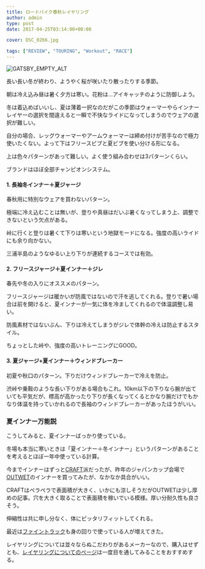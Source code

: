 ---
title: ロードバイク春秋レイヤリング
author: admin
type: post
date: 2017-04-25T03:14:00+00:00

cover: DSC_0266.jpg

tags: ["REVIEW", "TOURING", "Workout", "RACE"]
---

![GATSBY_EMPTY_ALT](./DSC_0266.jpg)

長い長い冬が終わり、ようやく桜が咲いたり散ったりする季節。

朝は冷え込み昼は暑く夕方は寒い。花粉は…アイキャッチのように防御しよう。

冬は着込めばいいし、夏は薄着一択なのだがこの季節はウォーマーやらインナーレイヤーの選択を間違えると一瞬で不快なライドになってしまうのでウェアの選択が難しい。

自分の場合、レッグウォーマーやアームウォーマーは締め付けが苦手なので極力使いたくない。よって下はフリースビブと夏ビブを使い分ける形になる。

上は色々パターンがあって難しい。よく使う組み合わせは3パターンくらい。

ブランドはほぼ全部チャンピオンシステム。

#### 1. 長袖冬インナー＋夏ジャージ

春秋用に特別なウェアを買わないパターン。

極端に冷え込むことは無いが、登りや真昼はだいぶ暑くなってしまう上、調整できないという欠点がある。

峠に行くと登りは暑くて下りは寒いという地獄モードになる。強度の高いライドにも余り向かない。

三浦半島のようなゆるい上り下りが連続するコースでは有効。

#### 2. フリースジャージ＋夏インナー＋ジレ

春先や冬の入りにオススメのパターン。

フリースジャージは暖かいが防風ではないので汗を逃してくれる。登りで暑い場合は前を開けると、夏インナーが一気に体を冷ましてくれるので体温調整し易い。

防風素材ではないぶん、下りは冷えてしまうがジレで体幹の冷えは防止するスタイル。

ちょっとした峠や、強度の高いトレーニングにGOOD。

<LinkBox isAmazonLink url="https://www.amazon.co.jp/dp/B001XYBXU8/" />

#### 3. 夏ジャージ+夏インナー＋ウィンドブレーカー

初夏や秋口のパターン。下りだけウィンドブレーカーで冷えを防止。

渋峠や乗鞍のような長い下りがある場合もこれ。10km以下の下りなら腕が出ていても平気だが、標高が高かったり下りが長くなってくるとかなり腕だけでもかなり体温を持っていかれるので長袖のウィンドブレーカーがあったほうがいい。

<LinkBox isAmazonLink url="https://www.amazon.co.jp/dp/B00K71I28Y/" />

### 夏インナー万能説

こうしてみると、夏インナーばっかり使っている。

冬場も本当に寒いときは「夏インナー＋冬インナー」というパターンがあることを考えるとほぼ一年中使っている計算。

今までインナーはずっと<a href="http://amzn.to/2pdIIBV" target="_blank">CRAFT</a>派だったが、昨年のジャパンカップ会場で<a href="http://amzn.to/2pdHOVM" target="_blank">OUTWET</a>のインナーを買ってみたが、なかなか具合がいい。

CRAFTはペラペラで表面積が大きく、いかにも涼しそうだがOUTWETは少し厚めの記事。穴を大きく取ることで表面積を稼いでいる模様。厚い分耐久性も良さそう。

伸縮性は共に申し分なく、体にピッタリフィットしてくれる。

最近は<a href="http://amzn.to/2p0yhTr" target="_blank">ファイントラック</a>も身の回りで使っている人が増えてきた。

レイヤリングについては並々ならぬこだわりがあるメーカーなので、購入はせずとも、<a href="https://www.finetrack.com/products/" target="_blank">レイヤリングについてのページ</a>は一度目を通してみることをおすすめする。

<LinkBox isAmazonLink url="https://www.amazon.co.jp/dp/B00UBHC3WU/" />
